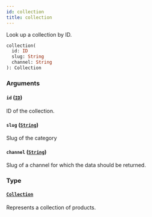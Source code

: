```yaml
---
id: collection
title: collection
---
```


Look up a collection by ID.

```graphql
collection(
  id: ID
  slug: String
  channel: String
): Collection

```

### Arguments

#### `id` ([`ID`](../../../developer/api-reference/scalars/id))

ID of the collection.

#### `slug` ([`String`](../../../developer/api-reference/scalars/string))

Slug of the category

#### `channel` ([`String`](../../../developer/api-reference/scalars/string))

Slug of a channel for which the data should be returned.

### Type

#### [`Collection`](../../../developer/api-reference/objects/collection)

Represents a collection of products.
